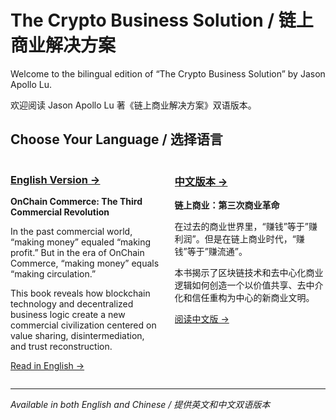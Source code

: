 # The Crypto Business Solution / 链上商业解决方案

Welcome to the bilingual edition of "The Crypto Business Solution" by Jason Apollo Lu.

欢迎阅读 Jason Apollo Lu 著《链上商业解决方案》双语版本。

## Choose Your Language / 选择语言

:::: {.columns}

::: {.column width="50%"}
### [English Version →](en/)

**OnChain Commerce: The Third Commercial Revolution**

In the past commercial world, "making money" equaled "making profit." But in the era of OnChain Commerce, "making money" equals "making circulation."

This book reveals how blockchain technology and decentralized business logic create a new commercial civilization centered on value sharing, disintermediation, and trust reconstruction.

[Read in English →](en/)
:::

::: {.column width="50%"}
### [中文版本 →](zh/)

**链上商业：第三次商业革命**

在过去的商业世界里，"赚钱"等于"赚利润"。但是在链上商业时代，"赚钱"等于"赚流通"。

本书揭示了区块链技术和去中心化商业逻辑如何创造一个以价值共享、去中介化和信任重构为中心的新商业文明。

[阅读中文版 →](zh/)
:::

::::

---

*Available in both English and Chinese / 提供英文和中文双语版本*